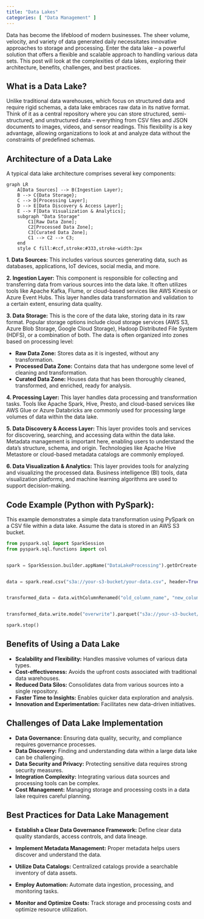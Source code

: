 ```yaml
---
title: "Data Lakes"
categories: [ "Data Management" ]
---
```


Data has become the lifeblood of modern businesses. The sheer volume, velocity, and variety of data generated daily necessitates innovative approaches to storage and processing. Enter the data lake – a powerful solution that offers a flexible and scalable approach to handling various data sets. This post will look at the complexities of data lakes, exploring their architecture, benefits, challenges, and best practices.

## What is a Data Lake?

Unlike traditional data warehouses, which focus on structured data and require rigid schemas, a data lake embraces raw data in its native format. Think of it as a central repository where you can store structured, semi-structured, and unstructured data – everything from CSV files and JSON documents to images, videos, and sensor readings. This flexibility is a key advantage, allowing organizations to look at and analyze data without the constraints of predefined schemas.

## Architecture of a Data Lake

A typical data lake architecture comprises several key components:

```mermaid
graph LR
    A[Data Sources] --> B(Ingestion Layer);
    B --> C{Data Storage};
    C --> D[Processing Layer];
    D --> E[Data Discovery & Access Layer];
    E --> F[Data Visualization & Analytics];
    subgraph "Data Storage"
        C1[Raw Data Zone];
        C2[Processed Data Zone];
        C3[Curated Data Zone];
        C1 --> C2 --> C3;
    end
    style C fill:#ccf,stroke:#333,stroke-width:2px
```

**1. Data Sources:** This includes various sources generating data, such as databases, applications, IoT devices, social media, and more.

**2. Ingestion Layer:** This component is responsible for collecting and transferring data from various sources into the data lake. It often utilizes tools like Apache Kafka, Flume, or cloud-based services like AWS Kinesis or Azure Event Hubs. This layer handles data transformation and validation to a certain extent, ensuring data quality.

**3. Data Storage:** This is the core of the data lake, storing data in its raw format. Popular storage options include cloud storage services (AWS S3, Azure Blob Storage, Google Cloud Storage), Hadoop Distributed File System (HDFS), or a combination of both. The data is often organized into zones based on processing level:
      
* **Raw Data Zone:** Stores data as it is ingested, without any transformation.
* **Processed Data Zone:** Contains data that has undergone some level of cleaning and transformation.
* **Curated Data Zone:**  Houses data that has been thoroughly cleaned, transformed, and enriched, ready for analysis.


**4. Processing Layer:** This layer handles data processing and transformation tasks. Tools like Apache Spark, Hive, Presto, and cloud-based services like AWS Glue or Azure Databricks are commonly used for processing large volumes of data within the data lake.

**5. Data Discovery & Access Layer:** This layer provides tools and services for discovering, searching, and accessing data within the data lake. Metadata management is important here, enabling users to understand the data's structure, schema, and origin. Technologies like Apache Hive Metastore or cloud-based metadata catalogs are commonly employed.

**6. Data Visualization & Analytics:** This layer provides tools for analyzing and visualizing the processed data. Business intelligence (BI) tools, data visualization platforms, and machine learning algorithms are used to support decision-making.


## Code Example (Python with PySpark):

This example demonstrates a simple data transformation using PySpark on a CSV file within a data lake. Assume the data is stored in an AWS S3 bucket.

``` python
from pyspark.sql import SparkSession
from pyspark.sql.functions import col


spark = SparkSession.builder.appName("DataLakeProcessing").getOrCreate()


data = spark.read.csv("s3a://your-s3-bucket/your-data.csv", header=True, inferSchema=True)


transformed_data = data.withColumnRenamed("old_column_name", "new_column_name")


transformed_data.write.mode("overwrite").parquet("s3a://your-s3-bucket/transformed_data")

spark.stop()
```

## Benefits of Using a Data Lake

-   **Scalability and Flexibility:** Handles massive volumes of various data types.
-   **Cost-effectiveness:** Avoids the upfront costs associated with traditional data warehouses.
-   **Reduced Data Silos:** Consolidates data from various sources into a single repository.
-   **Faster Time to Insights:** Enables quicker data exploration and analysis.
-   **Innovation and Experimentation:** Facilitates new data-driven initiatives.

## Challenges of Data Lake Implementation

-   **Data Governance:** Ensuring data quality, security, and compliance requires governance processes.
-   **Data Discovery:** Finding and understanding data within a large data lake can be challenging.
-   **Data Security and Privacy:** Protecting sensitive data requires strong security measures.
-   **Integration Complexity:** Integrating various data sources and processing tools can be complex.
-   **Cost Management:** Managing storage and processing costs in a data lake requires careful planning.

## Best Practices for Data Lake Management

-   **Establish a Clear Data Governance Framework:** Define clear data quality standards, access controls, and data lineage.
-   **Implement Metadata Management:** Proper metadata helps users discover and understand the data.

-   **Utilize Data Catalogs:** Centralized catalogs provide a searchable inventory of data assets.
-   **Employ Automation:** Automate data ingestion, processing, and monitoring tasks.
-   **Monitor and Optimize Costs:** Track storage and processing costs and optimize resource utilization.